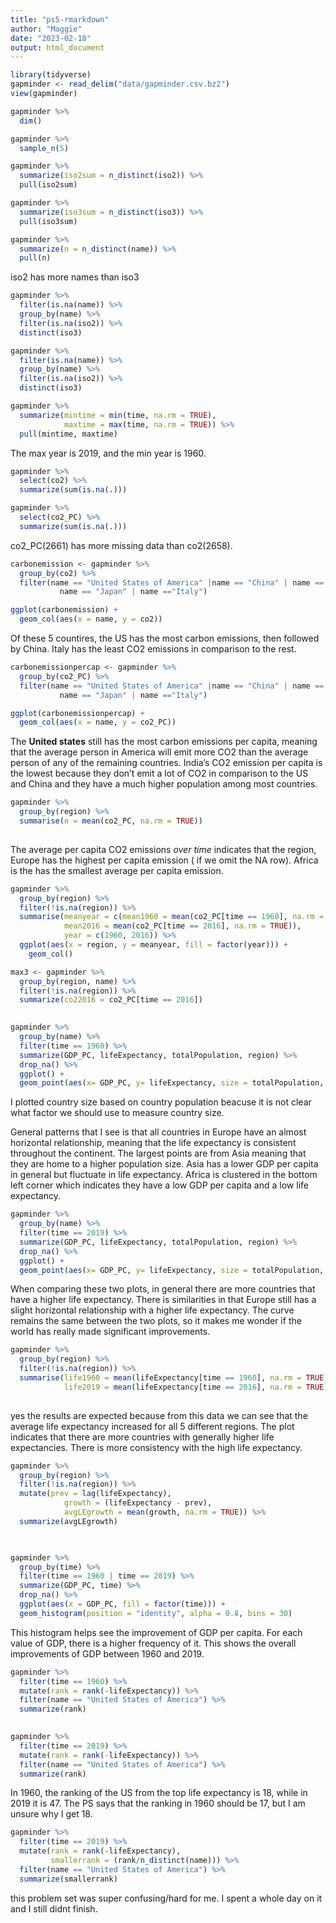 ```yaml
---
title: "ps5-rmarkdown"
author: "Maggie"
date: "2023-02-18"
output: html_document
---
```


```r
library(tidyverse)
gapminder <- read_delim("data/gapminder.csv.bz2") 
view(gapminder)
```

```r
gapminder %>% 
  dim()
```
```r
gapminder %>% 
  sample_n(5)
```

```r
gapminder %>% 
  summarize(iso2sum = n_distinct(iso2)) %>% 
  pull(iso2sum)

gapminder %>% 
  summarize(iso3sum = n_distinct(iso3)) %>% 
  pull(iso3sum)

gapminder %>% 
  summarize(n = n_distinct(name)) %>% 
  pull(n)
```

iso2 has more names than iso3

```r
gapminder %>% 
  filter(is.na(name)) %>% 
  group_by(name) %>% 
  filter(is.na(iso2)) %>% 
  distinct(iso3)
``` 
```r
gapminder %>% 
  filter(is.na(name)) %>% 
  group_by(name) %>% 
  filter(is.na(iso2)) %>% 
  distinct(iso3)
```

```r
gapminder %>% 
  summarize(mintime = min(time, na.rm = TRUE),
            maxtime = max(time, na.rm = TRUE)) %>% 
  pull(mintime, maxtime)
```
The max year is 2019, and the min year is 1960. 



```r
gapminder %>% 
  select(co2) %>% 
  summarize(sum(is.na(.)))
```
```r
gapminder %>% 
  select(co2_PC) %>% 
  summarize(sum(is.na(.)))
```
co2_PC(2661) has more missing data than co2(2658).

```r
carbonemission <- gapminder %>% 
  group_by(co2) %>% 
  filter(name == "United States of America" |name == "China" | name == "India" |
           name == "Japan" | name =="Italy") 

ggplot(carbonemission) +
  geom_col(aes(x = name, y = co2))
```
Of these 5 countires, the US has the most carbon emissions, then followed by China. Italy has the least CO2 emissions in 
comparison to the rest. 

```r
carbonemissionpercap <- gapminder %>% 
  group_by(co2_PC) %>% 
  filter(name == "United States of America" |name == "China" | name == "India" |
           name == "Japan" | name =="Italy") 

ggplot(carbonemissionpercap) +
  geom_col(aes(x = name, y = co2_PC))
```
The **United states** still has the most carbon emissions per capita, meaning that the average person in America 
will emit more CO2 than the average person of any of the remaining countries. India's CO2 emission per capita 
is the lowest because they don't emit a lot of CO2 in comparison to the US and China and they have a much higher 
population among most countries. 

```r
gapminder %>%
  group_by(region) %>% 
  summarise(n = mean(co2_PC, na.rm = TRUE))
  
```
The average per capita CO2 emissions _over time_ indicates that the region, Europe has the highest per capita emission (
if we omit the NA row). Africa is the has the smallest average per capita emission. 

```r
gapminder %>%
  group_by(region) %>% 
  filter(!is.na(region)) %>% 
  summarise(meanyear = c(mean1960 = mean(co2_PC[time == 1960], na.rm = TRUE),
            mean2016 = mean(co2_PC[time == 2016], na.rm = TRUE)),
            year = c(1960, 2016)) %>% 
  ggplot(aes(x = region, y = meanyear, fill = factor(year))) +
    geom_col()
```

```r
max3 <- gapminder %>% 
  group_by(region, name) %>% 
  filter(!is.na(region)) %>% 
  summarize(co22016 = co2_PC[time == 2016])  
  
```
```r
gapminder %>% 
  group_by(name) %>% 
  filter(time == 1960) %>% 
  summarize(GDP_PC, lifeExpectancy, totalPopulation, region) %>% 
  drop_na() %>% 
  ggplot() +
  geom_point(aes(x= GDP_PC, y= lifeExpectancy, size = totalPopulation, color = region))
```
I plotted country size based on country population beacuse it is not clear what factor we should use to measure country size. 

General patterns that I see is that all countries in Europe have an almost horizontal relationship, meaning that the
life expectancy is consistent throughout the continent. The largest points are from Asia meaning that they are home to a 
higher population size. Asia has a lower GDP per capita in general but fluctuate in life expectancy. Africa is clustered 
in the bottom left corner which indicates they have a low GDP per capita and a low life expectancy. 

```r
gapminder %>% 
  group_by(name) %>% 
  filter(time == 2019) %>% 
  summarize(GDP_PC, lifeExpectancy, totalPopulation, region) %>% 
  drop_na() %>% 
  ggplot() +
  geom_point(aes(x= GDP_PC, y= lifeExpectancy, size = totalPopulation, color = region))
```

When comparing these two plots, in general there are more countries that have a higher life expectancy. There is similarities
in that Europe still has a slight horizontal relationship with a higher life expectancy. The curve remains the same between the 
two plots, so it makes me wonder if the world has really made significant improvements. 

```r
gapminder %>%
  group_by(region) %>% 
  filter(!is.na(region)) %>% 
  summarise(life1960 = mean(lifeExpectancy[time == 1960], na.rm = TRUE),
            life2019 = mean(lifeExpectancy[time == 2016], na.rm = TRUE))
  
```
yes the results are expected because from this data we can see that the average life expectancy increased for all 5 different regions. 
The plot indicates that there are more countries with generally higher life expectancies. There is more consistency with the high
life expectancy.

```r
gapminder %>%
  group_by(region) %>% 
  filter(!is.na(region)) %>% 
  mutate(prev = lag(lifeExpectancy),
            growth = (lifeExpectancy - prev),
            avgLEgrowth = mean(growth, na.rm = TRUE)) %>% 
  summarize(avgLEgrowth)

  
```

```r
gapminder %>% 
  group_by(time) %>% 
  filter(time == 1960 | time == 2019) %>%
  summarize(GDP_PC, time) %>% 
  drop_na() %>% 
  ggplot(aes(x = GDP_PC, fill = factor(time))) +
  geom_histogram(position = "identity", alpha = 0.8, bins = 30)

```
This histogram helps see the improvement of GDP per capita. For each value of GDP, there is a 
higher frequency of it. This shows the overall improvements of GDP between 1960 and 2019.

```r
gapminder %>% 
  filter(time == 1960) %>% 
  mutate(rank = rank(-lifeExpectancy)) %>% 
  filter(name == "United States of America") %>% 
  summarize(rank)
  
```
```r
gapminder %>% 
  filter(time == 2019) %>% 
  mutate(rank = rank(-lifeExpectancy)) %>% 
  filter(name == "United States of America") %>% 
  summarize(rank)
```
In 1960, the ranking of the US from the top life expectancy is 18, while in 2019 it is 47. 
  The PS says that the ranking in 1960 should be 17, but I am unsure why I get 18. 

```r
gapminder %>% 
  filter(time == 2019) %>% 
  mutate(rank = rank(-lifeExpectancy), 
         smallerrank = (rank/n_distinct(name))) %>% 
  filter(name == "United States of America") %>% 
  summarize(smallerrank)
```
this problem set was super confusing/hard for me. I spent a whole day on it and I still didnt finish. 

